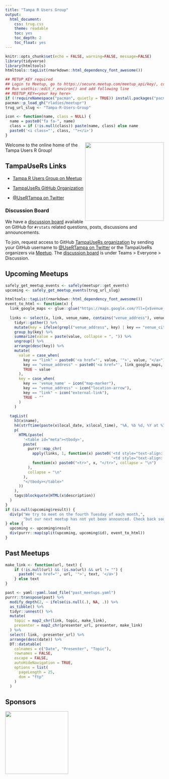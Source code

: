 ```yaml
---
title: "Tampa R Users Group"
output: 
  html_document: 
    css: trug.css
    theme: readable
    toc: yes
    toc_depth: 2
    toc_float: yes
---
```


```r
knitr::opts_chunk$set(echo = FALSE, warning=FALSE, message=FALSE)
library(tidyverse)
library(htmltools)
htmltools::tagList(rmarkdown::html_dependency_font_awesome())

## METUP_KEY required
## Login to Meetup, go to https://secure.meetup.com/meetup_api/key/, copy key
## Run usethis::edit_r_environ() and add following line
## MEETUP_KEY=<your key here>
if (!requireNamespace("pacman", quietly = TRUE)) install.packages("pacman")
pacman::p_load_gh("rladies/meetupr")
trug_url_slug <- "Tampa-R-Users-Group"

icon <- function(name, class = NULL) {
  name = paste0("fa fa-", name)
  class = if (!is.null(class)) paste(name, class) else name
  paste0('<i class="', class, '"></i>')
}
```

[meetup]: https://www.meetup.com/Tampa-R-Users-Group/
[twitter]: https://www.twitter.com/UseRTampa/
[github]: https://github.com/TampaUseRs
[discussion-board]: https://github.com/orgs/TampaUseRs/teams/everyone/discussions

<a href="https://www.meetup.com/Tampa-R-Users-Group/"><img align="right" src="https://raw.githubusercontent.com/TampaUseRs/TampaUseRs/master/assets/hex-logo/trug-hex-800.png" width="250px"></a>
Welcome to the online home of the Tampa Users R Group!

## TampaUseRs Links

- [Tampa R Users Group on Meetup][meetup]

- [TampaUseRs GitHub Organization][github]

- [&commat;UseRTampa on Twitter][twitter]

### Discussion Board

We have a [discussion board][discussion-board] available on GitHub for `#rstats` related questions, posts, discussions and announcements.

To join, request access to GitHub [TampaUseRs organization][github] by sending your GitHub username to [&commat;UseRTampa on Twitter][twitter] or the TampaUseRs organizers via [Meetup][meetup].
The [discussion board][discussion-board] is under Teams > Everyone > Discussion.

## Upcoming Meetups

```r
safely_get_meetup_events <- safely(meetupr::get_events)
upcoming <- safely_get_meetup_events(trug_url_slug)
```

```r
htmltools::tagList(rmarkdown::html_dependency_font_awesome())
event_to_html <- function(x) {
  link_google_maps <- glue::glue("https://maps.google.com/?ll={x$venue_lat},{x$venue_lon}")
  
  links <- select(x, link, venue_name, contains("venue_address"), venue_city) %>% 
    tidyr::gather() %>% 
    mutate(key = ifelse(grepl("venue_address", key) | key == "venue_city", "venue_address", key)) %>% 
    group_by(key) %>% 
    summarize(value = paste(value, collapse = ", ")) %>% 
    ungroup() %>% 
    arrange(desc(key)) %>% 
    mutate(
      value = case_when(
        key == "link" ~ paste0('<a href="', value, '">', value, "</a>"),
        key == "venue_address" ~ paste0('<a href="', link_google_maps, '">', value, "</a>"),
        TRUE ~ value
      ),
      key = case_when(
        key == 'venue_name' ~ icon("map-marker"),
        key == "venue_address" ~ icon("location-arrow"),
        key == "link" ~ icon("external-link"),
        TRUE ~ ""
      )
    )
  
  tagList(
    h3(x$name),
    h4(strftime(paste(x$local_date, x$local_time), "%A, %b %d, %Y at %I:%M%P")),
    p(
      HTML(paste(
        '<table id="meta"><tbody>', 
        paste(
          purrr::map_chr(
            apply(links, 1, function(x) paste0('<td style="text-align: center">', x[1], "</td>",
                                               '<td style="text-align: left">', x[2], "</td>")),
            function(x) paste0("<tr>", x, "</tr>", collapse = "\n")
          ),
          collapse = "\n"
        ),
        "</tbody></table>"
      ))
    ),
    tags$blockquote(HTML(x$description))
  )
}
if (is.null(upcoming$result)) {
  div(p("We try to meet on the fourth Tuesday of each month,", 
        "but our next meetup has not yet been announced. Check back soon!"))
} else {
  upcoming <- upcoming$result
  div(purrr::map(split(upcoming, upcoming$id), event_to_html))
}
```

## Past Meetups

```r
make_link <- function(url, text) {
    if (!is.null(url) && !is.na(url) && url != "") {
      paste0('<a href="', url, '">', text, '</a>')
    } else text
}

past <- yaml::yaml.load_file("past_meetups.yaml")
purrr::transpose(past) %>% 
  modify_depth(2, ~ ifelse(is.null(.), NA, .)) %>% 
  as_tibble() %>% 
  tidyr::unnest() %>% 
  mutate(
    topic = map2_chr(link, topic, make_link),
    presenter = map2_chr(presenter_url, presenter, make_link)
  ) %>% 
  select(-link, -presenter_url) %>% 
  arrange(desc(date)) %>% 
  DT::datatable(
    colnames = c("Date", "Presenter", "Topic"), 
    rownames = FALSE,
    escape = FALSE,
    autoHideNavigation = TRUE,
    options = list(
      pageLength = 25,
      dom = "ftp"
    )
  )
```

## Sponsors

<a href="https://www.r-consortium.org/">
<img src="https://www.r-consortium.org/wp-content/uploads/sites/13/2016/09/RConsortium_Horizontal_Pantone.png" width="200px">
</a>